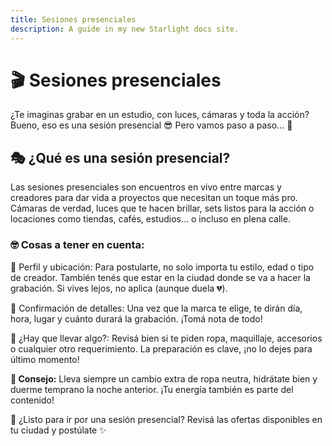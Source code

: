 ```yaml
---
title: Sesiones presenciales
description: A guide in my new Starlight docs site.
---
```


# 🎬 Sesiones presenciales

¿Te imaginas grabar en un estudio, con luces, cámaras y toda la acción? Bueno, eso es una sesión presencial 😎
Pero vamos paso a paso… 👀

## 🎭 ¿Qué es una sesión presencial?

Las sesiones presenciales son encuentros en vivo entre marcas y creadores para dar vida a proyectos que necesitan un toque más pro. Cámaras de verdad, luces que te hacen brillar, sets listos para la acción o locaciones como tiendas, cafés, estudios… o incluso en plena calle.

### 🤓 Cosas a tener en cuenta:

🧭 Perfil y ubicación: Para postularte, no solo importa tu estilo, edad o tipo de creador. También tenés que estar en la ciudad donde se va a hacer la grabación. Si vives lejos, no aplica (aunque duela 💔).

📆 Confirmación de detalles: Una vez que la marca te elige, te dirán día, hora, lugar y cuánto durará la grabación. ¡Tomá nota de todo!

🧳 ¿Hay que llevar algo?: Revisá bien si te piden ropa, maquillaje, accesorios o cualquier otro requerimiento. La preparación es clave, ¡no lo dejes para último momento!

**📝 Consejo:** Lleva siempre un cambio extra de ropa neutra, hidrátate bien y duerme temprano la noche anterior. ¡Tu energía también es parte del contenido!

🚀 ¿Listo para ir por una sesión presencial? Revisá las ofertas disponibles en tu ciudad y postúlate ✨
